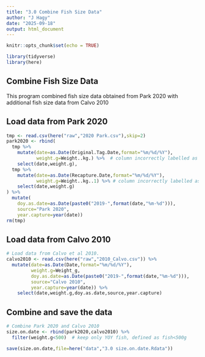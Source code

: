 ```yaml
---
title: "3.0 Combine Fish Size Data"
author: "J Hagy"
date: "2025-09-18"
output: html_document
---
```


```r
knitr::opts_chunk$set(echo = TRUE)

library(tidyverse)
library(here)

```

## Combine Fish Size Data
This program combined fish size data obtained from Park 2020 with additional fish size data from Calvo 2010

## Load data from Park 2020
```r
tmp <- read.csv(here("raw","2020 Park.csv"),skip=2)
park2020 <- rbind(
  tmp %>% 
    mutate(date=as.Date(Original.Tag.Date,format="%m/%d/%Y"),
           weight.g=Weight..kg.) %>%  # column incorrectly labelled as "kg"
    select(date,weight.g),
  tmp %>% 
    mutate(date=as.Date(Recapture.Date,format="%m/%d/%Y"),
           weight.g=Weight..kg..1) %>% # column incorrectly labelled as "kg" 
    select(date,weight.g)
) %>% 
  mutate(
    doy.as.date=as.Date(paste0("2019-",format(date,"%m-%d"))),
    source="Park 2020",
    year.capture=year(date))
rm(tmp)
```

## Load data from Calvo 2010

```r

# Load data from Calvo et al 2010.
calvo2010 <- read.csv(here("raw","2010_Calvo.csv")) %>% 
  mutate(date=as.Date(Date,format="%m/%d/%Y"),
         weight.g=Weight_g,
         doy.as.date=as.Date(paste0("2019-",format(date,"%m-%d"))),
         source="Calvo 2010",
         year.capture=year(date)) %>% 
    select(date,weight.g,doy.as.date,source,year.capture)

```

## Combine and save the data

```r

# Combine Park 2020 and Calvo 2010
size.on.date <- rbind(park2020,calvo2010) %>% 
  filter(weight.g<500)  # keep only YOY fish, defined as fish<500g

save(size.on.date,file=here("data","3.0 size.on.date.Rdata"))

```
